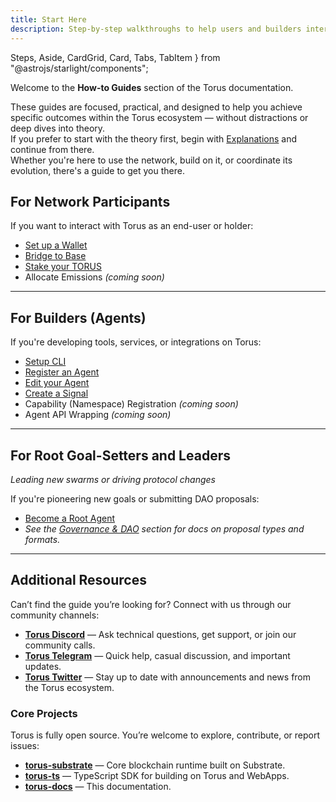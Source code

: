 ```yaml
---
title: Start Here
description: Step-by-step walkthroughs to help users and builders interact with Torus.
---
```

  Steps,
  Aside,
  CardGrid,
  Card,
  Tabs,
  TabItem
} from "@astrojs/starlight/components";

Welcome to the **How-to Guides** section of the Torus documentation.

These guides are focused, practical, and designed to help you achieve specific outcomes within the Torus ecosystem — without distractions or deep dives into theory.   
If you prefer to start with the theory first, begin with [Explanations](https://docs.torus.network/explanations/start-here) and continue from there.   
Whether you're here to use the network, build on it, or coordinate its evolution, there's a guide to get you there.



## For Network Participants

If you want to interact with Torus as an end-user or holder:

- [Set up a Wallet](https://docs.torus.network/how-to-guides/setup-a-wallet/)
- [Bridge to Base](https://docs.torus.network/how-to-guides/bridge-to-base/)
- [Stake your TORUS](https://docs.torus.network/how-to-guides/stake-your-torus/)
- Allocate Emissions _(coming soon)_

---

## For Builders (Agents)

If you're developing tools, services, or integrations on Torus:

- [Setup CLI](https://docs.torus.network/how-to-guides/setup-cli/)
- [Register an Agent](https://docs.torus.network/how-to-guides/register-an-agent/)
- [Edit your Agent](https://docs.torus.network/how-to-guides/edit-your-agent/)
- [Create a Signal](https://docs.torus.network/how-to-guides/create-signal/)
- Capability (Namespace) Registration _(coming soon)_
- Agent API Wrapping _(coming soon)_ 

---

## For Root Goal-Setters and Leaders  
_Leading new swarms or driving protocol changes_

If you're pioneering new goals or submitting DAO proposals:

- [Become a Root Agent](https://docs.torus.network/how-to-guides/become-a-root-agent/)
- _See the [Governance & DAO](https://docs.torus.network/concepts/governance-dao/) section for docs on proposal types and formats._  

---


## Additional Resources

Can’t find the guide you’re looking for? Connect with us through our community channels:

- **[Torus Discord](https://discord.gg/torus)** — Ask technical questions, get support, or join our community calls.
- **[Torus Telegram](https://t.me/torusnetwork)** — Quick help, casual discussion, and important updates.
- **[Torus Twitter](https://twitter.com/torus_network)** — Stay up to date with announcements and news from the Torus ecosystem.


### Core Projects

Torus is fully open source. You’re welcome to explore, contribute, or report issues:

- **[torus-substrate](https://github.com/renlabs-dev/torus-substrate)** — Core blockchain runtime built on Substrate.
- **[torus-ts](https://github.com/renlabs-dev/torus-ts)**               — TypeScript SDK for building on Torus and WebApps.
- **[torus-docs](https://github.com/renlabs-dev/torus-docs)**           — This documentation.
